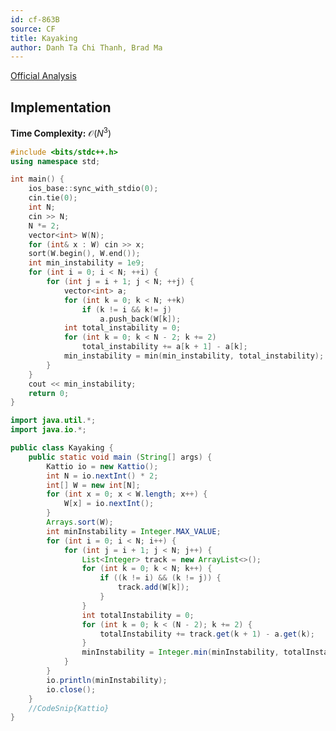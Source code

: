 ---
id: cf-863B
source: CF
title: Kayaking
author: Danh Ta Chi Thanh, Brad Ma
---

[Official Analysis](https://codeforces.com/blog/entry/54708)


## Implementation
**Time Complexity:** $\mathcal{O}(N^3)$

<LanguageSection>

<CPPSection>

```cpp
#include <bits/stdc++.h>
using namespace std;

int main() {
	ios_base::sync_with_stdio(0);
	cin.tie(0);
	int N;
	cin >> N;
	N *= 2;
	vector<int> W(N);
	for (int& x : W) cin >> x;
	sort(W.begin(), W.end());
	int min_instability = 1e9;
	for (int i = 0; i < N; ++i) {
		for (int j = i + 1; j < N; ++j) {
			vector<int> a;
			for (int k = 0; k < N; ++k)
				if (k != i && k!= j)
					a.push_back(W[k]);
			int total_instability = 0;
			for (int k = 0; k < N - 2; k += 2)
				total_instability += a[k + 1] - a[k];
			min_instability = min(min_instability, total_instability);
		}
	}
	cout << min_instability;
	return 0;
}

```

</CPPSection>
	
<JavaSection>
	
```java
import java.util.*;
import java.io.*;

public class Kayaking {
	public static void main (String[] args) {
		Kattio io = new Kattio();
		int N = io.nextInt() * 2;
		int[] W = new int[N];
		for (int x = 0; x < W.length; x++) {
			W[x] = io.nextInt();
		}
		Arrays.sort(W);
		int minInstability = Integer.MAX_VALUE;
		for (int i = 0; i < N; i++) {
			for (int j = i + 1; j < N; j++) {
				List<Integer> track = new ArrayList<>();
				for (int k = 0; k < N; k++) {
					if ((k != i) && (k != j)) {
						track.add(W[k]);
					}
				}
				int totalInstability = 0;
				for (int k = 0; k < (N - 2); k += 2) {
					totalInstability += track.get(k + 1) - a.get(k);
				}
				minInstability = Integer.min(minInstability, totalInstability);
			}
		}
		io.println(minInstability);
		io.close();
	}
	//CodeSnip{Kattio}
}
```
	
</JavaSection>

</LanguageSection>
